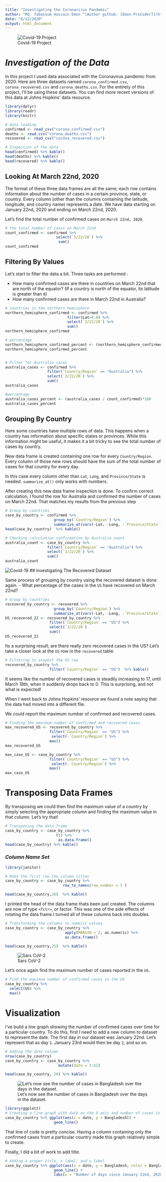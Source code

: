 ```yaml
---
title: "Investigating the Coronavirus Pandemic"
author: "Md. Tabassum Hossain Emon ^[Author github: [Emon-ProCoder7](https://github.com/Emon-ProCoder7)  2. Author Linked-in:[Md Tabassum Hossain Emon](https://www.linkedin.com/in/md-tabassum-hossain-emon-ag007/)]"
date: "6/12/2020"
output: html_document
---
```


![Covid-19 Project](1.jpg)


# *Investigation of the Data*

In this project I used data associated with the Coronavirus pandemic from 2020. Here are three datasets named `corona_confirmed.csv`, `corona_recovered.csv` and `corona_deaths.csv`. For the entirety of this project, I’ll be using these datasets. You can find more recent versions of this data at Johns Hopkins’ data resource.


```r
library(dplyr)
library(readr)
library(knitr)

# data loading
confirmed <- read_csv("corona_confirmed.csv")
deaths <- read_csv("corona_deaths.csv")
recovered <- read_csv("corona_recovered.csv")

# Inspection of the data
head(confirmed) %>% kable()
head(deaths) %>% kable()
head(recovered) %>% kable()
```

## Looking At March 22nd, 2020

The format of these three data frames are all the same; each row contains information about the number of cases in a certain province, state, or country. Every column (other than the columns containing the latitude, longitude, and country name) represents a date. We have data starting on January 22nd, 2020 and ending on March 22nd, 2020.

Let's find the total number of confirmed cases on `March 22nd, 2020`.

```r
# the total number of cases on March 22nd
count_confirmed <- confirmed %>%
                       select(`3/22/20`) %>%
                        sum()
count_confirmed
```

## Filtering By Values

Let's start to filter the data a bit. Three tasks are performed :

* How many confirmed cases are there in countries on March 22nd that are north of the equator? (If a country is north of the equator, its latitude is greater than `0`)
* How many confirmed cases are there in March 22nd in Australia?


```r
# countries in the northern hemisphere
northern_hemisphere_confirmed <- confirmed %>%
                            filter(Lat>0.0) %>%
                            select(`3/22/20`) %>%
                            sum()
northern_hemisphere_confirmed 

# percentage
northern_hemisphere_confirmed_percent <- (northern_hemisphere_confirmed/count_confirmed)*100
northern_hemisphere_confirmed_percent


# Filter for Australia cases
australia_cases <- confirmed %>%
                   filter(`Country/Region` == "Australia") %>%
                   select(`3/22/20`) %>%
                   sum()
australia_cases

#percentage
australia_cases_percent <- (australia_cases / count_confirmed)*100
australia_cases_percent
```

## Grouping By Country

Here some countries have multiple rows of data. This happens when a country has information about specific states or provinces. While this information might be useful, it makes it a bit tricky to see the total number of cases by country.

New data frame is created containing one row for every `Country/Region`. Every column of those new rows should have the sum of the total number of cases for that country for every day. 

 In this case every column other than `Lat`, `Long`, and `Province/State` is needed. `summarize_at()` only works with numbers.
 
After creating this new data frame inspection is done. To confirm correct calculation, I found the row for Australia and confirmed the number of cases on March 22nd. That matches my results from the previous step

```r
# Group by countries
case_by_country <- confirmed %>%
                      group_by(`Country/Region`) %>%
                      summarize_at(vars(-Lat, -Long, -`Province/State`), sum)
head(case_by_country)  %>% kable()

# Checking calculation confirmation by Australia count
australia_count <- case_by_country %>%
                   filter(`Country/Region` == "Australia") %>%
                   select(`3/22/20`) %>%
                   sum()
australia_count
```
![Covid-19](politico-friday-5-color.jpg)
## Investigating The Recovered Dataset

Same process of grouping by country using the recovered dataset is done again.
- What percentage of the cases in the `US` have recovered on March 22nd?

```r
# Group by countries
recovered_by_country <- recovered %>%
                      group_by(`Country/Region`) %>%
                      summarize_at(vars(-Lat, -Long, -`Province/State`), sum)
US_recovered_22 <- recovered_by_country %>%
                    filter(`Country/Region` == "US") %>%
                    select(`3/22/20`)
                    sum()
US_recovered_22
```

Its a surprising result; are there really zero recovered cases in the US? Let's take a closer look at the `US` row in the `recovered` table.

```r
# Filtering to inspect the US row
recovered_by_country %>%
                    filter(`Country/Region` == "US")  %>% kable()
```

It seems like the number of recovered cases is steadily increasing to 17, until March 18th, when it suddenly drops back to 0. This is surprising, and not what is expected! 

When I went back to Johns Hopkins' resource we found a note saying that the data had moved into a different file.


We could report the maximum number of confirmed and recovered cases.


```r
# Finding the maximum number of confirmed and recovered cases
max_recovered_US <- recovered_by_country %>%
                    filter(`Country/Region` == "US") %>%
                     select(-`Country/Region`) %>%
                    max()
max_recovered_US

max_case_US <- case_by_country %>%
                    filter(`Country/Region` == "US") %>%
                     select(-`Country/Region`) %>%
                    max()
max_case_US
```

# Transposing Data Frames


By transposing we could then find the maximum value of a country by simply selecting the appropriate column and finding the maximum value in that column. Let's try that! 

```r
# Transposing the data frame
case_by_country <- case_by_country %>% 
                       t() %>%
                        as.data.frame()
head(case_by_country) %>% kable()
```


### *Column Name Set*

```r
library(janitor)

# Make the first row the column titles
case_by_country <- case_by_country %>%
                          row_to_names(row_number = 1 )
```


```r
head(case_by_country,26)  %>% kable()
```

I printed the head of the data frame thats been just created. The columns are now of type `<fctr>`, or factor. This was one of the side effects of rotating the data frame.I turned all of these columns back into doubles.


```r
# Transforming the columns to numeric values
case_by_country <- case_by_country %>%
                           apply(MARGIN = 2, as.numeric) %>%
                           as.data.frame()
```

```r
head(case_by_country,25)  %>% kable()
```

![Sars CoV-2](ca_0207NID_Coronavirus_Temporary_Corridor_online.jpg)


Let's once again find the maximum number of cases reported in the `US`.

```r
# Find the maximum number of confirmed cases in the US
case_by_country %>%
  select(US) %>%
  max()
```

# Visualization

I've build a line graph showing the number of confirmed cases over time for a particular country. To do this, first I need to add a new column to dataset to represent the date. The first day in our dataset was January 22nd. Let's represent that as day `1`. January 23rd would then be day `2`, and so on.

```r
# Adding the date column
nrow(case_by_country)
case_by_country <- case_by_country %>%
                        mutate(date = 1:61)
```

```r
head(case_by_country, 28) %>% kable()
```

![Let's now see the number of cases in Bangladesh over the days in the dataset.](bang.jpg)

```r
library(ggplot2)
# Creating a line graph with date on the X axis and number of cases in Bangladesh on the Y axis
case_by_country %>% ggplot(aes(x = date, y = Bangladesh)) +
                      geom_line()
```

That line of code is pretty concise. Having a column containing only the confirmed cases from a particular country made this graph relatively simple to create.

Finally, I did a bit of work to add title.

```r
# Adding a proper title, x label, and y label
case_by_country %>% ggplot(aes(x = date, y = Bangladesh, color = Bangladesh )) +
                      geom_line() +
                      labs(x = "Number of days since January 22nd, 2020", y = "Number of confirmed cases", title = "Covid-19 Confirmed cases In Bangladesh")
```

